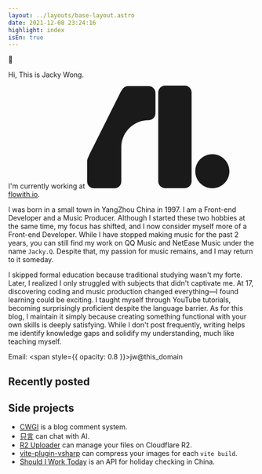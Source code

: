 ```yaml
---
layout: ../layouts/base-layout.astro
date: 2021-12-08 23:24:16
highlight: index
isEn: true
---
```



<div class="py-[3rem]"></div>

<div class="page-content">
  <div class="text-2xl mb-4">👋</div>

  Hi, This is Jacky Wong. 

  <p>
    <span>I'm currently working at <a href="https://flowith.io" target="_blank"><svg class="h-4 inline-block w-5 relative top-[-2px] ml-1" width='291' height='210' viewBox='0 0 291 210' fill='none' xmlns='http://www.w3.org/2000/svg'><path fill-rule='evenodd' clip-rule='evenodd' d='M159 0C151.268 0 145 6.26802 145 14V195C145 202.732 151.268 209 159 209H199C206.732 209 213 202.732 213 195V14C213 6.26801 206.732 0 199 0H159ZM83.5624 1C79.7621 1 76.3174 2.51756 73.8045 4.97801C73.7874 4.99483 73.7589 4.97706 73.7667 4.95436C73.7751 4.92993 73.7426 4.91274 73.727 4.9334L73.3115 5.48584C72.679 6.17115 72.1147 6.92006 71.6295 7.72184C70.3028 9.48552 69.1389 11.3653 68.1522 13.3382L4.87448 139.857L1.28936 147.899C1.22489 148.037 1.16264 148.177 1.10266 148.318L0.714138 149.189C0.708648 149.201 0.722307 149.213 0.733898 149.206C0.744985 149.2 0.758347 149.211 0.754141 149.223C0.265368 150.639 2.43509e-06 152.16 2.43509e-06 153.742L0 195.399C0 203.067 6.23536 209.284 13.9271 209.284H55.7083C63.4 209.284 69.6353 203.067 69.6353 195.399V139.857L69.6355 125.97C69.6359 95.2948 94.5771 70.4281 125.344 70.4281C133.035 70.4281 139.271 64.2113 139.271 56.5425V14.8856C139.271 7.2168 133.035 1 125.344 1H83.5624ZM220.5 174.57C220.5 155.398 236.088 139.856 255.318 139.856C274.547 139.856 290.135 155.398 290.135 174.57C290.135 193.742 274.547 209.284 255.318 209.284C236.088 209.284 220.5 193.742 220.5 174.57Z' fill='currentColor'/></svg>
 flowith.io</a>.</span>
  </p>

  I was born in a small town in YangZhou China in 1997. I am a Front-end Developer and a Music Producer. Although I started these two hobbies at the same time, my focus has shifted, and I now consider myself more of a Front-end Developer. While I have stopped making music for the past 2 years, you can still find my work on QQ Music and NetEase Music under the name `Jacky.Q`. Despite that, my passion for music remains, and I may return to it someday.

  I skipped formal education because traditional studying wasn't my forte. Later, I realized I only struggled with subjects that didn't captivate me. At 17, discovering coding and music production changed everything—I found learning could be exciting. I taught myself through YouTube tutorials, becoming surprisingly proficient despite the language barrier. As for this blog, I maintain it simply because creating something functional with your own skills is deeply satisfying. While I don't post frequently, writing helps me identify knowledge gaps and solidify my understanding, much like teaching myself.

  Email: <span style={{
  opacity: 0.8
}}>jw@this_domain</span>

  ## Recently posted

  <RecentlyPosted/>

  ## Side projects

  - [CWGI](https://cwgi-docs.jw1.dev) is a blog comment system.
  - [只言](https://zhiyan.dev) can chat with AI.
  - [R2 Uploader](https://r2.jw1.dev) can manage your files on Cloudflare R2.
  - [vite-plugin-vsharp](https://github.com/jw-12138/vite-plugin-vsharp) can compress your images for each `vite build`.
  - [Should I Work Today](https://github.com/jw-12138/should-i-work-today) is an API for holiday checking in China.

</div>
